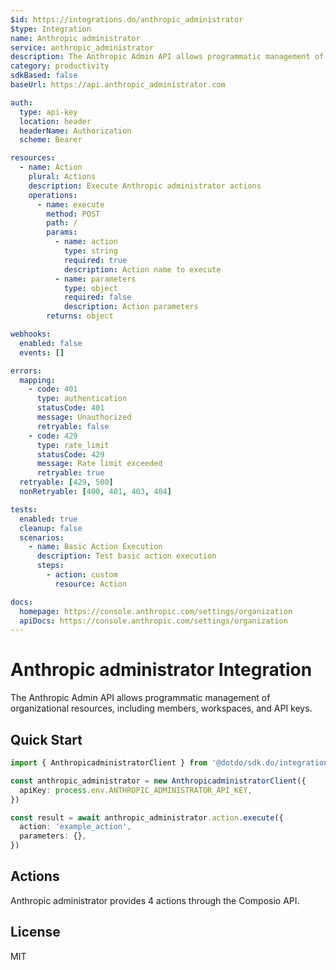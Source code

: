 ```yaml
---
$id: https://integrations.do/anthropic_administrator
$type: Integration
name: Anthropic administrator
service: anthropic_administrator
description: The Anthropic Admin API allows programmatic management of organizational resources, including members, workspaces, and API keys.
category: productivity
sdkBased: false
baseUrl: https://api.anthropic_administrator.com

auth:
  type: api-key
  location: header
  headerName: Authorization
  scheme: Bearer

resources:
  - name: Action
    plural: Actions
    description: Execute Anthropic administrator actions
    operations:
      - name: execute
        method: POST
        path: /
        params:
          - name: action
            type: string
            required: true
            description: Action name to execute
          - name: parameters
            type: object
            required: false
            description: Action parameters
        returns: object

webhooks:
  enabled: false
  events: []

errors:
  mapping:
    - code: 401
      type: authentication
      statusCode: 401
      message: Unauthorized
      retryable: false
    - code: 429
      type: rate_limit
      statusCode: 429
      message: Rate limit exceeded
      retryable: true
  retryable: [429, 500]
  nonRetryable: [400, 401, 403, 404]

tests:
  enabled: true
  cleanup: false
  scenarios:
    - name: Basic Action Execution
      description: Test basic action execution
      steps:
        - action: custom
          resource: Action

docs:
  homepage: https://console.anthropic.com/settings/organization
  apiDocs: https://console.anthropic.com/settings/organization
---
```


# Anthropic administrator Integration

The Anthropic Admin API allows programmatic management of organizational resources, including members, workspaces, and API keys.

## Quick Start

```typescript
import { AnthropicadministratorClient } from '@dotdo/sdk.do/integrations/anthropic_administrator'

const anthropic_administrator = new AnthropicadministratorClient({
  apiKey: process.env.ANTHROPIC_ADMINISTRATOR_API_KEY,
})

const result = await anthropic_administrator.action.execute({
  action: 'example_action',
  parameters: {},
})
```

## Actions

Anthropic administrator provides 4 actions through the Composio API.

## License

MIT
